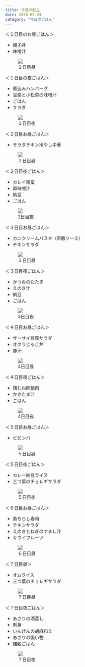 ```yaml
---
title: 今週の献立
date: 2020-07-24
category: "今日のごはん"
---
```


＜１日目のお昼ごはん＞

- 親子丼
- 味噌汁


<figure><img src={require("./IMG_1970 (1).jpg")} /><figcaption>１日目昼</figcaption></figure>

＜１日目の夜ごはん＞

- 煮込みハンバーグ
- 豆腐と小松菜の味噌汁
- ごはん
- サラダ


<figure><img src={require("./IMG_1966.jpg")} /><figcaption>１日目夜</figcaption></figure>

＜２日目お昼ごはん＞

- サラダチキン冷やし中華


<figure><img src={require("./IMG_1964.jpg")} /><figcaption>２日目昼</figcaption></figure>

＜２日目夜ごはん＞

- カレイ南蛮
- 卵味噌汁
- 納豆
- ごはん


<figure><img src={require("./IMG_1963.jpg")} /><figcaption>2日目夜</figcaption></figure>

＜３日目お昼ごはん＞

- カニクリームパスタ（市販ソース）
- チキンサラダ


<figure><img src={require("./IMG_1962.jpg")} /><figcaption>３日目昼</figcaption></figure>

＜３日目夜ごはん＞

- かつおのたたき
- えのき汁
- 納豆
- ごはん


<figure><img src={require("./IMG_1883.jpg")} /><figcaption>3日目夜</figcaption></figure>

＜４日目お昼ごはん＞

- ザーサイ豆腐サラダ
- オクラじゃこ丼
- 豚汁


<figure><img src={require("./IMG_1967.jpg")} /><figcaption>4日目昼</figcaption></figure>

＜４日目夜ごはん＞

- 鶏むね回鍋肉
- かきたま汁
- ごはん


<figure><img src={require("./IMG_1968.jpg")} /><figcaption>4日目夜</figcaption></figure>

＜５日目お昼ごはん＞

- ビビンバ


<figure><img src={require("./IMG_0854 (1).jpg")} /><figcaption>５日目昼</figcaption></figure>

＜５日目夜ごはん＞

- カレー納豆ライス
- 三つ葉のチョレギサラダ


<figure><img src={require("./IMG_1971.jpg")} /><figcaption>５日目夜</figcaption></figure>

＜６日目お昼ごはん＞

- 魚ちらし寿司
- チキンサラダ
- えのきとねぎのすまし汁
- キウイフルーツ


<figure><img src={require("./IMG_1875.jpg")} /><figcaption>６日目昼</figcaption></figure>

＜７日目昼＞

- オムライス
- 三つ葉のチョレギサラダ


<figure><img src={require("./IMG_1973.jpg")} /><figcaption>７日目昼</figcaption></figure>

＜７日目夜ごはん＞

- あさりの酒蒸し
- 刺身
- いんげんの胡麻和え
- あさりの吸い物
- 雑穀ごはん


<figure><img src={require("./IMG_1974.jpg")} /><figcaption>７日目夜</figcaption></figure>




